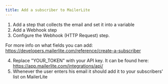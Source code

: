 ```yaml
---
title: Add a subscriber to MailerLite
---
```


1. Add a step that collects the email and set it into a variable
2. Add a Webhook step
3. Configure the Webhook (HTTP Request) step.

For more info on what fields you can add: https://developers.mailerlite.com/reference/create-a-subscriber

4. Replace "YOUR_TOKEN" with your API key. It can be found here: https://app.mailerlite.com/integrations/api/
5. Whenever the user enters his email it should add it to your subscribers' list on MailerLite
